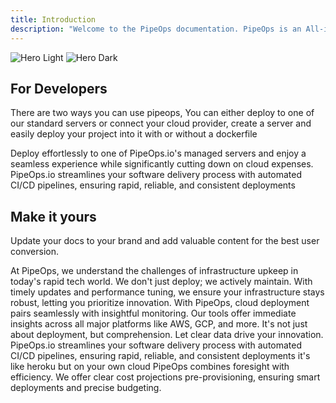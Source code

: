 ```yaml
---
title: Introduction
description: "Welcome to the PipeOps documentation. PipeOps is an All-in-one DevOps pass platform. We make deploying, monitoring, and scaling your application super easy for startups, software engineers & indie hackers. Like heroku but on your own cloud"
---
```


<img
  className="block dark:hidden"
  src="/images/hero-light.svg"
  alt="Hero Light"
/>
<img
  className="hidden dark:block"
  src="/images/hero-dark.svg"
  alt="Hero Dark"
/>

## For Developers

There are two ways you can use pipeops, You can either deploy to one of our standard servers or connect your cloud provider, create a server and easily deploy your project into it with or without a dockerfile

<CardGroup cols={2}>
  <Card
    title="Managed Servers"
    icon="server"
    href="https://mintlify.com/docs/quickstart"
  >
    Deploy effortlessly to one of PipeOps.io's managed servers and enjoy a seamless experience while significantly cutting down on cloud expenses. 
  </Card>
  <Card
    title="Automated CI/CD Pipelines"
    icon="screwdriver-wrench"
    href="https://mintlify.com/docs/development"
  >
   PipeOps.io streamlines your software delivery process with automated CI/CD pipelines, ensuring rapid, reliable, and consistent deployments
  </Card>
</CardGroup>

## Make it yours

Update your docs to your brand and add valuable content for the best user conversion.

<CardGroup cols={2}>
  <Card
    title="Server Maintainace & Upgrade"
    icon="server"
    href="https://mintlify.com/docs/settings/global"
  >
    At PipeOps, we understand the challenges of infrastructure upkeep in today's rapid tech world. We don't just deploy; we actively maintain. With timely updates and performance tuning, we ensure your infrastructure stays robust, letting you prioritize innovation.
  </Card>
  <Card
    title="Observability & Monitoring"
    icon="code"
    href="https://mintlify.com/docs/api-playground/openapi"
  >
    With PipeOps, cloud deployment pairs seamlessly with insightful monitoring. Our tools offer immediate insights across all major platforms like AWS, GCP, and more. It's not just about deployment, but comprehension. Let clear data drive your innovation.

  </Card>
  <Card
    title="Automated CI/CD Pipelines"
    icon="screwdriver-wrench"
    href="https://mintlify.com/docs/components/accordion"
  >
    PipeOps.io streamlines your software delivery process with automated CI/CD pipelines, ensuring rapid, reliable, and consistent deployments it's like heroku but on your own cloud
  </Card>
  <Card
    title="Cloud Cost Analysis & Control"
    icon="stars"
    href="https://mintlify.com/showcase"
  >
    PipeOps combines foresight with efficiency. We offer clear cost projections pre-provisioning, ensuring smart deployments and precise budgeting.

  </Card>
</CardGroup>
